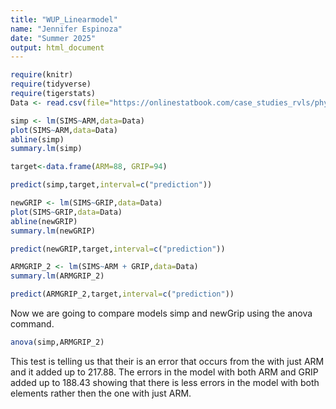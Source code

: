 ```yaml
---
title: "WUP_Linearmodel"
name: "Jennifer Espinoza"
date: "Summer 2025"
output: html_document
---
```


```r
require(knitr)
require(tidyverse)
require(tigerstats)
Data <- read.csv(file="https://onlinestatbook.com/case_studies_rvls/physical_strength/data.txt", sep="", header=TRUE)
```

```r
simp <- lm(SIMS~ARM,data=Data)
plot(SIMS~ARM,data=Data)
abline(simp)
summary.lm(simp)
```

```r
target<-data.frame(ARM=88, GRIP=94)
```

```r
predict(simp,target,interval=c("prediction"))
```

```r
newGRIP <- lm(SIMS~GRIP,data=Data)
plot(SIMS~GRIP,data=Data)
abline(newGRIP)
summary.lm(newGRIP)
```
```r
predict(newGRIP,target,interval=c("prediction"))
```

```r
ARMGRIP_2 <- lm(SIMS~ARM + GRIP,data=Data)
summary.lm(ARMGRIP_2)
```

```r
predict(ARMGRIP_2,target,interval=c("prediction"))
```

Now we are going to compare models simp and newGrip using the anova command.

```r
anova(simp,ARMGRIP_2)
```

This test is telling us that their is an error that occurs from the with just ARM and it added up to 217.88. The errors in the model with both ARM and GRIP added up to 188.43 showing that there is less errors in the model with both elements rather then the one with just ARM.






























